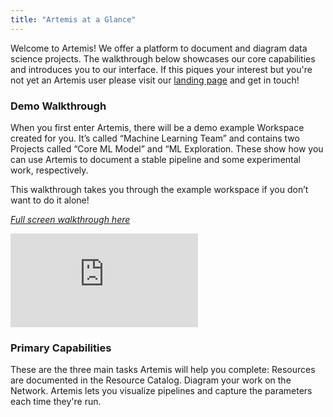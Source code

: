 ```yaml
---
title: "Artemis at a Glance"
---
```

Welcome to Artemis! We offer a platform to document and diagram data science projects. The walkthrough below showcases our core capabilities and introduces you to our interface. If this piques your interest but you're not yet an Artemis user please visit our [landing page](https://www.artemisplatform.com/) and get in touch!

### Demo Walkthrough
When you first enter Artemis, there will be a demo example Workspace created for you. It’s called “Machine Learning Team” and contains two Projects called “Core ML Model” and “ML Exploration. These show how you can use Artemis to document a stable pipeline and some experimental work, respectively. 

This walkthrough takes you through the example workspace if you don’t want to do it alone!

*[Full screen walkthrough here](https://app.supademo.com/demo/_8I6jeiD7TKVxf9qOGY0t)*
<iframe src="https://app.supademo.com/embed/_8I6jeiD7TKVxf9qOGY0t" frameborder="0" webkitallowfullscreen="true" mozallowfullscreen="true" allowfullscreen style={{"width":"719px","height":"500px","border":"none"}}></iframe>

### Primary Capabilities
These are the three main tasks Artemis will help you complete:
<CardGroup cols={1}>
  <Card title="Document Your Resources" icon="pencil" color="#ea5a0c" href="https://docs.artemisplatform.com/betaresourcecatalog">
    Resources are documented in the Resource Catalog.
  </Card>
  <Card title="Diagram How Resources Relate" icon="chart-network" color="#0285c7" href="https://docs.artemisplatform.com/betanetworks">
    Diagram your work on the Network.
  </Card>
  <Card title="Capture Metadata As Your Pipelines Run" icon="timeline" color="#16a34a" href="google.com">
    Artemis lets you visualize pipelines and capture the parameters each time they're run.
  </Card>
</CardGroup>
